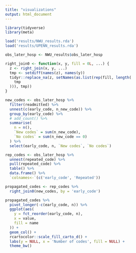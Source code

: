 ```yaml
---
title: "visualizations"
output: html_document
---
```


```r
library(tidyverse)
library(meta)
```

```r
load('results/NWU_results.rda')
load('results/UPENN_results.rda')
```

```r
obs_later_hosp <- NWU_results$obs_later_hosp

right_join0 <- function(x, y, fill = 0L, ...) {
  z <- right_join(x, y, ...)
  tmp <- setdiff(names(z), names(y))
  tidyr::replace_na(z, setNames(as.list(rep(fill, length(
    tmp
  ))), tmp))
}

new_codes <- obs_later_hosp %>%
  filter(readmitted) %>%
  unnest(c(early_code, n_new_code)) %>%
  group_by(early_code) %>%
  # add_count() %>%
  summarise(
    n = n(),
    `New codes` = sum(n_new_code),
    `No codes` = sum(n_new_code == 0)
  ) %>%
  select(early_code, n, `New codes`, `No codes`)

rep_codes <- obs_later_hosp %>%
  unnest(repeated_code) %>%
  pull(repeated_code) %>%
  table() %>%
  data.frame() %>%
  `colnames<-`(c('early_code', 'Repeated'))

propagated_codes <- rep_codes %>%
  right_join0(new_codes, by = 'early_code')

propagated_codes %>%
  pivot_longer(-c(early_code, n)) %>%
  ggplot(aes(
    y = fct_reorder(early_code, n),
    x = value,
    fill = name
  )) +
  geom_col() +
  rcartocolor::scale_fill_carto_d() +
  labs(y = NULL, x = 'Number of codes', fill = NULL) +
  theme_bw()
```

